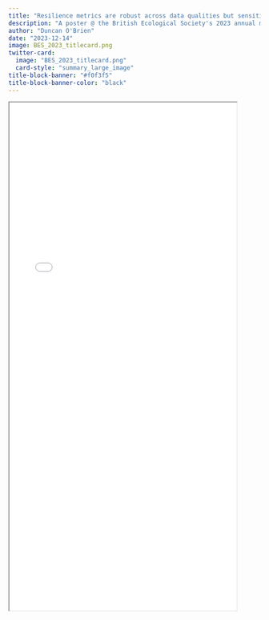 ```yaml
---
title: "Resilience metrics are robust across data qualities but sensitive to community size"
description: "A poster @ the British Ecological Society's 2023 annual meeting."
author: "Duncan O'Brien"
date: "2023-12-14"
image: BES_2023_titlecard.png
twitter-card:
  image: "BES_2023_titlecard.png"
  card-style: "summary_large_image"
title-block-banner: "#f0f3f5"
title-block-banner-color: "black"
---
```


```{=html}
<iframe src="BES_2023_poster2.pdf" name="frame" width=90% height="1015"></iframe>
```

